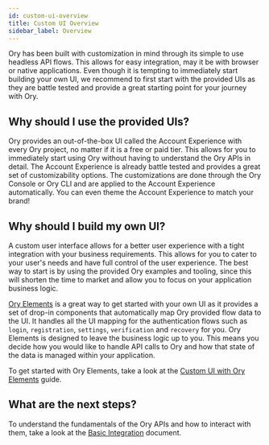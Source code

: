 ```yaml
---
id: custom-ui-overview
title: Custom UI Overview
sidebar_label: Overview
---
```


Ory has been built with customization in mind through its simple to use headless API flows. This allows for easy integration, may
it be with browser or native applications. Even though it is tempting to immediately start building your own UI, we recommend to
first start with the provided UIs as they are battle tested and provide a great starting point for your journey with Ory.

## Why should I use the provided UIs?

Ory provides an out-of-the-box UI called the Account Experience with every Ory project, no matter if it is a free or paid tier.
This allows for you to immediately start using Ory without having to understand the Ory APIs in detail. The Account Experience is
already battle tested and provides a great set of customizability options. The customizations are done through the Ory Console or
Ory CLI and are applied to the Account Experience automatically. You can even theme the Account Experience to match your brand!

## Why should I build my own UI?

A custom user interface allows for a better user experience with a tight integration with your business requirements. This allows
for you to cater to your user's needs and have full control of the user experience. The best way to start is by using the provided
Ory examples and tooling, since this will shorten the time to market and allow you to focus on your application business logic.

[Ory Elements](./custom-ui-ory-elements) is a great way to get started with your own UI as it provides a set of drop-in components
that automatically map Ory provided flow data to the UI. It handles all the UI mapping for the authentication flows such as
`login`, `registration`, `settings`, `verification` and `recovery` for you. Ory Elements is designed to leave the business logic
up to you. This means you decide how you would like to handle API calls to Ory and how that state of the data is managed within
your application.

To get started with Ory Elements, take a look at the [Custom UI with Ory Elements](./custom-ui-ory-elements) guide.

## What are the next steps?

To understand the fundamentals of the Ory APIs and how to interact with them, take a look at the
[Basic Integration](./custom-ui-basic-integration) document.
